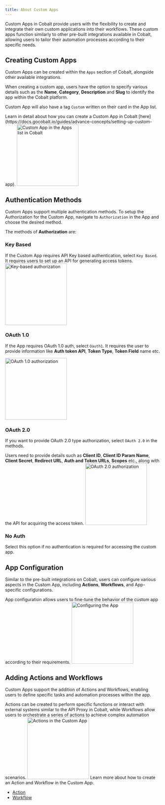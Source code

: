 ```yaml
---
title: About Custom Apps
---
```

Custom Apps in Cobalt provide users with the flexibility to create and integrate their own custom applications into their workflows. These custom apps function similarly to other pre-built integrations available in Cobalt, allowing users to tailor their automation processes according to their specific needs.

## Creating Custom Apps
Custom Apps can be created within the `Apps` section of Cobalt, alongside other available integrations. 

When creating a custom app, users have the option to specify various details such as the **Name**, **Category**, **Description** and **Slug** to identify the app within the Cobalt platform.

Custom App will also have a tag `Custom` written on their card in the App list.

<Info>
Learn in detail about how you can create a Custom App in Cobalt [here](https://docs.gocobalt.io/guides/advance-concepts/setting-up-custom-app).
</Info>
<img height="200" src="/images/Guides/Platform/custom-app.png" alt="Custom App in the Apps list in Cobalt"/>

## Authentication Methods
Custom Apps support multiple authentication methods. To setup the Authorization for the Custom App, navigate to `Authorization` in the App and choose the desired method.

The methods of **Authorization** are: 

### Key Based 

If the Custom App requires API Key based authentication, select `Key Based`. It requires users to set up an API for generating access tokens.
<img height="200" src="/images/Guides/Platform/key.png" alt="Key-based authorization"/>

### OAuth 1.0 
If the App requires OAuth 1.0 auth, select `Oauth1`. It requires the user to provide information like **Auth token API**, **Token Type**, **Token Field** name etc. 

<img height="200" src="/images/Guides/Platform/oauth1.png" alt="OAuth 1.0 authorization"/>

### OAuth 2.0 
If you want to provide OAuth 2.0 type authorization, select `OAuth 2.0` in the methods. 

Users need to provide details such as **Client ID**, **Client ID Param Name**, **Client Secret**, **Redirect URL**, **Auth and Token URLs**, **Scopes** etc., along with the API for acquiring the access token.
<img height="200" src="/images/Guides/Platform/oauth2.png" alt="OAuth 2.0 authorization"/>

### No Auth 

Select this option if no authentication is required for accessing the custom app.

## App Configuration
Similar to the pre-built integrations on Cobalt, users can configure various aspects in the Custom App, including **Actions**, **Workflows**, and App-specific configurations. 

App configuration allows users to fine-tune the behavior of the custom app according to their requirements.
<img height="200" src="/images/Guides/Platform/config.png" alt="Configuring the App"/>

## Adding Actions and Workflows
Custom Apps support the addition of Actions and Workflows, enabling users to define specific tasks and automation processes within the app. 

Actions can be created to perform specific functions or interact with external systems similar to the API Proxy in Cobalt, while Workflows allow users to orchestrate a series of actions to achieve complex automation scenarios.
<img height="200" src="/images/Guides/Platform/actions.png" alt="Actions in the Custom App"/>
<Info>
Learn more about how to create an Action and Workflow in the Custom App.
- [Action](https://docs.gocobalt.io/guides/developer-settings/actions)
- [Workflow](https://docs.gocobalt.io/guides/workflow/overview)
</Info>
